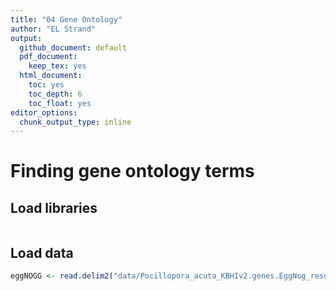 ```yaml
---
title: "04 Gene Ontology"
author: "EL Strand"
output:
  github_document: default
  pdf_document:
    keep_tex: yes
  html_document:
    toc: yes
    toc_depth: 6
    toc_float: yes
editor_options: 
  chunk_output_type: inline
---
```


# Finding gene ontology terms 

## Load libraries 

```r

```

## Load data 

```r
eggNOGG <- read.delim2("data/Pocillopora_acuta_KBHIv2.genes.EggNog_results.txt") %>% rename(Gene = X.query)
```


